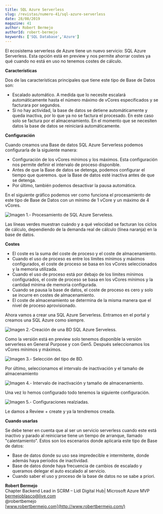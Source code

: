 ```yaml
---
title: SQL Azure Serverless
slug: /revistas/numero-41/sql-azure-serverless
date: 28/08/2019
magazine: 41
author: Robert Bermejo
authorId: robert-bermejo
keywords: ['SQL Database','Azure']
---
```






El ecosistema serverless de Azure tiene un nuevo servicio: SQL Azure Serverless. Esta opción está en preview y nos permite ahorrar costes ya qué cuando no está en uso no tenemos costes de cálculo.

**Características**

Dos de las características principales que tiene este tipo de Base de Datos son:

- Escalado automático. A medida que lo necesite escalará automáticamente hasta el número máximo de vCores especificados y se facturara por segundos.
- Si no hay actividad, la base de datos se detiene automáticamente y queda inactiva, por lo que ya no se factura el procesado. En este caso solo se factura por el almacenamiento. En el momento que se necesiten datos la base de datos se reiniciará automáticamente.


**Configuración**

Cuando creamos una Base de datos SQL Azure Serverless podemos configurarla de la siguiente manera:

- Configuración de los vCores mínimos y los máximos. Esta configuración nos permite definir el intervalo de proceso disponible.
- Antes de que la Base de datos se detenga, podemos configurar el tiempo que queremos. que la Base de datos esté inactiva antes de que se detenga.
- Por último, también podemos desactivar la pausa automática.


En el siguiente gráfico podemos ver como funciona el procesamiento de este tipo de Base de Datos con un mínimo de 1 vCore y un máximo de 4 vCores.

![Imagen 1.- Procesamiento de SQL Azure Serveless.](../../../images/numero41/sql-azure-serverless/image1.png)

Las líneas verdes muestran cuándo y a qué velocidad se facturan los ciclos de cálculo, dependiendo de la demanda real de cálculo (línea naranja) en la base de datos.

**Costes**

- El coste es la suma del coste de proceso y el coste de almacenamiento.
- Cuando el uso de proceso es entre los límites mínimos y máximos configurados, el coste de proceso se basa en los vCores seleccionados y la memoria utilizada.
- Cuando el uso de proceso está por debajo de los límites mínimos configurados, el coste de proceso se basa en los vCores mínimos y la cantidad mínima de memoria configurada.
- Cuando se pausa la base de datos, el coste de proceso es cero y solo se incurre en costes de almacenamiento.
- El coste de almacenamiento se determina de la misma manera que el nivel de proceso aprovisionado.


Ahora vamos a crear una SQL Azure Serverless. Entramos en el portal y creamos una SQL Azure como siempre.

![Imagen 2.-Creación de una BD SQL Azure Serveless.](../../../images/numero41/sql-azure-serverless/image2.png)

Como la versión está en preview solo tenemos disponible la versión serverless en General Purpose y con Gen5. Después seleccionamos los vCores mínimos y máximos.

![Imagen 3.- Selección del tipo de BD.](../../../images/numero41/sql-azure-serverless/image3.png)

Por último, seleccionamos el intervalo de inactivación y el tamaño de almacenamiento

![Imagen 4.- Intervalo de inactivación y tamaño de almacenamiento.](../../../images/numero41/sql-azure-serverless/image4.png)

Una vez lo hemos configurado todo tenemos la siguiente configuración.

![Imagen 5.- Configuraciones realziadas.](../../../images/numero41/sql-azure-serverless/image5.png)

Le damos a Review + create y ya la tendremos creada.

**Cuando usarlas**

Se debe tener en cuenta que al ser un servicio serverless cuando este está inactivo y parado al reiniciarse tiene un tiempo de arranque, llamado "calentamiento". Estos son los escenarios donde aplicaría este tipo de Base de datos:

- Base de datos donde su uso sea impredecible e intermitente, donde además haya períodos de inactividad.
- Base de datos donde haya frecuencia de cambios de escalado y queramos delegar el auto escalado al servicio.
- Cuando saber el uso y proceso de la base de datos no se sabe a priori.




**Robert Bermejo** <br />
Chapter Backend Lead in SCRM – Lidl Digital Hub| Microsoft Azure MVP <br />
bermejoblasco@live.com <br />
@robertbemejo <br />
[www.robertbermejo.com](http://www.robertbermejo.com/)